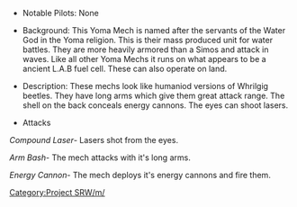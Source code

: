 *Notable Pilots: None

*Background: This Yoma Mech is named after the servants of the Water God in the Yoma religion. This is their mass produced unit for water battles. They are more heavily armored than a Simos and attack in waves. Like all other Yoma Mechs it runs on what appears to be a ancient L.A.B fuel cell. These can also operate on land. 

*Description: These mechs look like humaniod versions of Whrilgig beetles. They have long arms which give them great attack range. The shell on the back conceals energy cannons. The eyes can shoot lasers. 

*Attacks

''Compound Laser''- Lasers shot from the eyes.

''Arm Bash''- The mech attacks with it's long arms.

''Energy Cannon''- The mech deploys it's energy cannons and fire them.

[[Category:Project SRW/m/]]